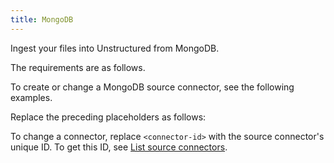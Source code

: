 ```yaml
---
title: MongoDB
---
```


Ingest your files into Unstructured from MongoDB.

The requirements are as follows.


<MongoDBPrerequisites />

To create or change a MongoDB source connector, see the following examples.


<CodeGroup>
    <MongoDBAPIRESTCreate />
    <MongoDBAPIRESTChange />
</CodeGroup>

Replace the preceding placeholders as follows:


<MongoDBAPIPlaceholders />

To change a connector, replace `<connector-id>` with the source connector's unique ID. 
To get this ID, see [List source connectors](/platform/api/overview#list-source-connectors).